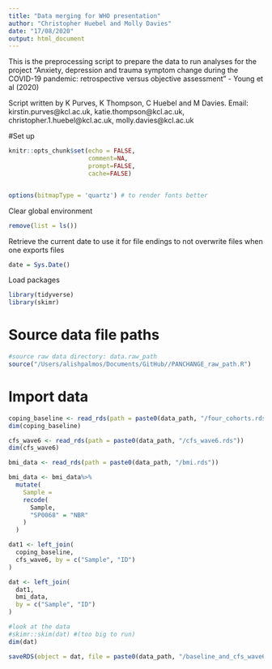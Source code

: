 ```yaml
---
title: "Data merging for WHO presentation"
author: "Christopher Huebel and Molly Davies"
date: "17/08/2020"
output: html_document
---
```


This is the preprocessing script to prepare the data to run analyses for the project "Anxiety, depression and trauma symptom change during the COVID-19 pandemic: retrospective versus objective assessment" - Young et al (2020)

Script written by K Purves, K Thompson, C Huebel and M Davies.
Email: kirstin.purves@kcl.ac.uk, katie.thompson@kcl.ac.uk, christopher.1.huebel@kcl.ac.uk, molly.davies@kcl.ac.uk



#Set up
```r
knitr::opts_chunk$set(echo = FALSE,
                      comment=NA,
                      prompt=FALSE,
                      cache=FALSE)


options(bitmapType = 'quartz') # to render fonts better
```

Clear global environment
```r
remove(list = ls())
```

Retrieve the current date to use it for file endings to not overwrite files when one exports files
```r
date = Sys.Date()
```


Load packages
```r
library(tidyverse)
library(skimr)
```

# Source data file paths 

```r
#source raw data directory: data.raw_path
source("/Users/alishpalmos/Documents/GitHub//PANCHANGE_raw_path.R")
```



# Import data
```r
coping_baseline <- read_rds(path = paste0(data_path, "/four_cohorts.rds"))
dim(coping_baseline)

cfs_wave6 <- read_rds(path = paste0(data_path, "/cfs_wave6.rds"))
dim(cfs_wave6)

bmi_data <- read_rds(path = paste0(data_path, "/bmi.rds"))

```

```r
bmi_data <- bmi_data%>%
  mutate(
    Sample = 
    recode(
      Sample, 
      "SP0068" = "NBR"
    )
  )
```

```r
dat1 <- left_join(
  coping_baseline,
  cfs_wave6, by = c("Sample", "ID")
)

dat <- left_join(
  dat1,
  bmi_data,
  by = c("Sample", "ID")
)
```

```r
#look at the data 
#skimr::skim(dat) #(too big to run)
dim(dat)
```

```r
saveRDS(object = dat, file = paste0(data_path, "/baseline_and_cfs_wave6.rds"))
```

